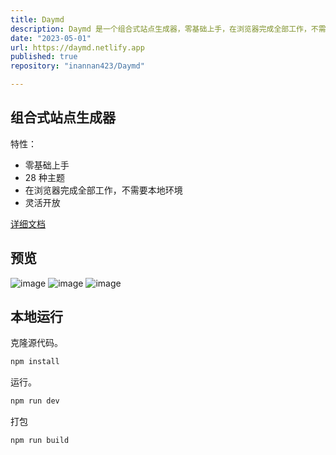 ```yaml
---
title: Daymd
description: Daymd 是一个组合式站点生成器，零基础上手，在浏览器完成全部工作，不需要本地环境，灵活开放。
date: "2023-05-01"
url: https://daymd.netlify.app
published: true
repository: "inannan423/Daymd"

---
```



## 组合式站点生成器

特性：  

- 零基础上手
- 28 种主题
- 在浏览器完成全部工作，不需要本地环境
- 灵活开放

[详细文档](https://daymd.netlify.app)  

## 预览

![image](https://github.com/inannan423/Daymd/assets/83146544/89b1563b-e9b1-4b22-91c2-5813f080b771)
![image](https://github.com/inannan423/Daymd/assets/83146544/b4464713-a030-4f9d-b97c-893f2ab4c36a)
![image](https://github.com/inannan423/Daymd/assets/83146544/0a1e08c7-244a-41cf-9d4f-2f1fcbe1c1da)


## 本地运行

克隆源代码。  

```bash
npm install
```

运行。

```bash
npm run dev
```

打包

```bash
npm run build
```
